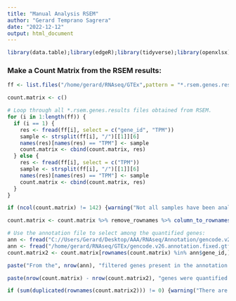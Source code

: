 ```yaml
---
title: "Manual Analysis RSEM"
author: "Gerard Temprano Sagrera"
date: "2022-12-12"
output: html_document
---
```


```r
library(data.table);library(edgeR);library(tidyverse);library(openxlsx);library(preprocessCore)
```

### Make a Count Matrix from the RSEM results:

```r
ff <- list.files("/home/gerard/RNAseq/GTEx",pattern = "*.rsem.genes.results", recursive = T, full.names = T)

count.matrix <- c()

# Loop through all *.rsem.genes.results files obtained from RSEM.
for (i in 1:length(ff)) {
  if (i == 1) {
    res <- fread(ff[i], select = c("gene_id", "TPM"))
    sample <- strsplit(ff[i], "/")[[1]][6]
    names(res)[names(res) == "TPM"] <- sample
    count.matrix <- cbind(count.matrix, res)
  } else {
    res <- fread(ff[i], select = c("TPM"))
    sample <- strsplit(ff[i], "/")[[1]][6]
    names(res)[names(res) == "TPM"] <- sample
    count.matrix <- cbind(count.matrix, res)
  }
}

if (ncol(count.matrix) != 142) {warning("Not all samples have been analyzed")}

count.matrix <- count.matrix %>% remove_rownames %>% column_to_rownames(var="gene_id")
```


```r
# Use the annotation file to select among the quantified genes:
ann <- fread("C://Users/Gerard/Desktop/AAA/RNAseq/Annotation/gencode.v26.annotation.fixed.gtf.gz")
ann <- fread("/home/gerard/RNAseq/GTEx/gencode.v26.annotation.fixed.gtf.gz")
count.matrix2 <- count.matrix[rownames(count.matrix) %in% ann$gene_id,]

paste("From the", nrow(ann), "filtered genes present in the annotation file,", nrow(count.matrix2), "have been quantified")

paste(nrow(count.matrix) - nrow(count.matrix2), "genes were quantified but are removed due to filtering in the annotation file")

if (sum(duplicated(rownames(count.matrix2))) != 0) {warning("There are duplicates gene ids!!")}
```








